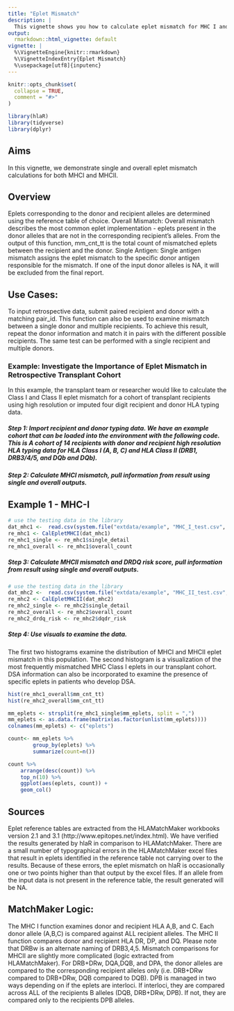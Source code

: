 ```yaml
---
title: "Eplet Mismatch"
description: |
  This vignette shows you how to calculate eplet mismatch for MHC I and II
output:
  rmarkdown::html_vignette: default
vignette: |
  %\VignetteEngine{knitr::rmarkdown}
  %\VignetteIndexEntry{Eplet Mismatch}
  %\usepackage[utf8]{inputenc}
---
```


```r
knitr::opts_chunk$set(
  collapse = TRUE,
  comment = "#>"
)
```

```r
library(hlaR)
library(tidyverse)
library(dplyr)
```

## Aims
In this vignette, we demonstrate single and overall eplet mismatch calculations for both MHCI and MHCII. 

## Overview
Eplets corresponding to the donor and recipient alleles are determined using the reference table of choice. 
Overall Mismatch: 
Overall mismatch describes the most common eplet implementation - eplets present in the donor alleles that are not in the corresponding recipient's alleles. From the output of this function, mm_cnt_tt is the total count of mismatched eplets between the recipient and the donor. 
Single Antigen:
Single antigen mismatch assigns the eplet mismatch to the specific donor antigen responsible for the mismatch. If one of the input donor alleles is NA, it will be excluded from the final report. 

## Use Cases: 
 To input retrospective data, submit paired recipient and donor with a matching pair_id. This function can also be used to examine mismatch between a single donor and multiple recipients. To achieve this result, repeat the donor information and match it in pairs with the different possible recipients. The same test can be performed with a single recipient and multiple donors. 

### Example: Investigate the Importance of Eplet Mismatch in Retrospective Transplant Cohort 
In this example, the transplant team or researcher would like to calculate the Class I and Class II eplet mismatch for a cohort of transplant recipients using high resolution or imputed four digit recipient and donor HLA typing data.

##### Step 1: Import recipient and donor typing data. We have an example cohort that can be loaded into the environment with the following code. This is  A cohort of 14 recipients with donor and recipient high resolution HLA typing data for HLA Class I (A, B, C) and HLA Class II (DRB1, DRB3/4/5, and DQb and DQb).

##### Step 2: Calculate MHCI mismatch, pull information from result using single and overall outputs. 

## Example 1 - MHC-I
```r
# use the testing data in the library
dat_mhc1 <-  read.csv(system.file("extdata/example", "MHC_I_test.csv", package = "hlaR"), sep = ",", header = TRUE) 
re_mhc1 <- CalEpletMHCI(dat_mhc1)
re_mhc1_single <- re_mhc1$single_detail
re_mhc1_overall <- re_mhc1$overall_count
```

##### Step 3: Calculate MHCII mismatch and DRDQ risk score, pull information from result using single and overall outputs. 

```r
# use the testing data in the library
dat_mhc2 <-  read.csv(system.file("extdata/example", "MHC_II_test.csv", package = "hlaR"), sep = ",", header = TRUE)
re_mhc2 <- CalEpletMHCII(dat_mhc2)
re_mhc2_single <- re_mhc2$single_detail
re_mhc2_overall <- re_mhc2$overall_count
re_mhc2_drdq_risk <- re_mhc2$dqdr_risk
```

##### Step 4: Use visuals to examine the data. 
The first two histograms examine the distribution of MHCI and MHCII eplet mismatch in this population. The second histogram is a visualization of the most frequently mismatched MHC Class I eplets in our transplant cohort. DSA information can also be incorporated to examine the presence of specific eplets in patients who develop DSA. 

```r
hist(re_mhc1_overall$mm_cnt_tt)
hist(re_mhc2_overall$mm_cnt_tt)

mm_eplets <- strsplit(re_mhc1_single$mm_eplets, split = ",")
mm_eplets <- as.data.frame(matrix(as.factor(unlist(mm_eplets))))
colnames(mm_eplets) <- c("eplets")

count<- mm_eplets %>%
        group_by(eplets) %>%
        summarize(count=n())

count %>%
    arrange(desc(count)) %>%
    top_n(10) %>%
    ggplot(aes(eplets, count)) +
    geom_col()

```

## Sources
Eplet reference tables are extracted from the HLAMatchMaker workbooks version 2.1 and 3.1 (http://www.epitopes.net/index.html). We have verified the results generated by hlaR in comparison to HLAMatchMaker. There are a small number of typographical errors in the HLAMatchMaker excel files that result in eplets identified in the reference table not carrying over to the results. Because of these errors, the eplet mismatch on hlaR is occasionally one or two points higher than that output by the excel files. If an allele from the input data is not present in the reference table, the result generated will be NA. 

## MatchMaker Logic: 
The MHC I function examines donor and recipient HLA A,B, and C. Each donor allele (A,B,C) is compared against ALL recipient alleles. The MHC II function compares donor and recipient HLA DR, DP, and DQ. Please note that DRBw is an alternate naming of DRB3,4,5. Mismatch comparisons for MHCII are slightly more complicated (logic extracted from HLAMatchMaker). For DRB+DRw, DQA,DQB, and DPA, the donor alleles are compared to the corresponding recipient alleles only (i.e. DRB+DRw compared to DRB+DRw, DQB compared to DQB). DPB is managed in two ways depending on if the eplets are interloci. If interloci, they are compared across ALL of the recipients B alleles (DQB, DRB+DRw, DPB). If not, they are compared only to the recipients DPB alleles. 
